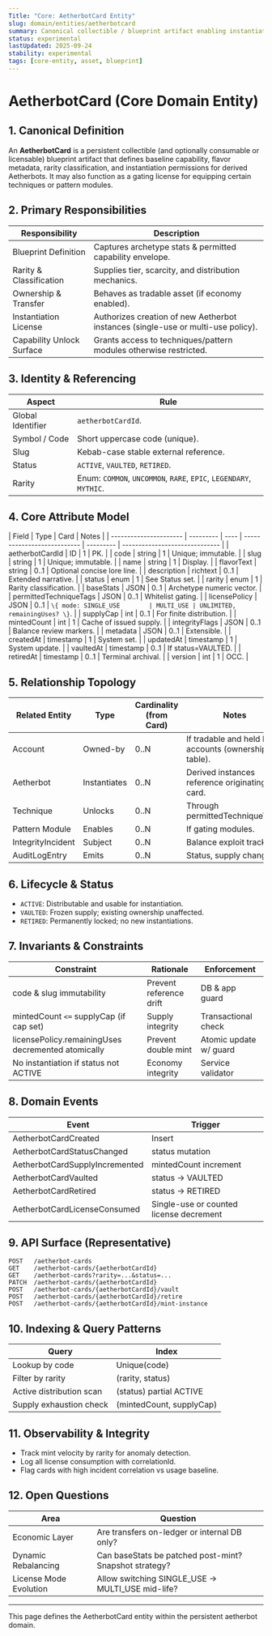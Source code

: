 ```yaml
---
Title: "Core: AetherbotCard Entity"
slug: domain/entities/aetherbotcard
summary: Canonical collectible / blueprint artifact enabling instantiation or capability licensing for Aetherbots in the aetherbot domain.
status: experimental
lastUpdated: 2025-09-24
stability: experimental
tags: [core-entity, asset, blueprint]
---
```


# AetherbotCard (Core Domain Entity)

## 1. Canonical Definition

An **AetherbotCard** is a persistent collectible (and optionally consumable or licensable) blueprint artifact that defines baseline capability, flavor metadata, rarity classification, and instantiation permissions for derived Aetherbots. It may also function as a gating license for equipping certain techniques or pattern modules.

## 2. Primary Responsibilities

| Responsibility            | Description                                                                      |
| ------------------------- | -------------------------------------------------------------------------------- |
| Blueprint Definition      | Captures archetype stats & permitted capability envelope.                        |
| Rarity & Classification   | Supplies tier, scarcity, and distribution mechanics.                             |
| Ownership & Transfer      | Behaves as tradable asset (if economy enabled).                                  |
| Instantiation License     | Authorizes creation of new Aetherbot instances (single-use or multi-use policy). |
| Capability Unlock Surface | Grants access to techniques/pattern modules otherwise restricted.                |

## 3. Identity & Referencing

| Aspect            | Rule                                                               |
| ----------------- | ------------------------------------------------------------------ |
| Global Identifier | `aetherbotCardId`.                                                 |
| Symbol / Code     | Short uppercase code (unique).                                     |
| Slug              | Kebab-case stable external reference.                              |
| Status            | `ACTIVE`, `VAULTED`, `RETIRED`.                                    |
| Rarity            | Enum: `COMMON`, `UNCOMMON`, `RARE`, `EPIC`, `LEGENDARY`, `MYTHIC`. |

## 4. Core Attribute Model

| Field                  | Type      | Card | Notes                       |
| ---------------------- | --------- | ---- | --------------------------- | --------- | ------------------------------ |
| aetherbotCardId        | ID        | 1    | PK.                         |
| code                   | string    | 1    | Unique; immutable.          |
| slug                   | string    | 1    | Unique; immutable.          |
| name                   | string    | 1    | Display.                    |
| flavorText             | string    | 0..1 | Optional concise lore line. |
| description            | richtext  | 0..1 | Extended narrative.         |
| status                 | enum      | 1    | See Status set.             |
| rarity                 | enum      | 1    | Rarity classification.      |
| baseStats              | JSON      | 0..1 | Archetype numeric vector.   |
| permittedTechniqueTags | JSON      | 0..1 | Whitelist gating.           |
| licensePolicy          | JSON      | 0..1 | `\{ mode: SINGLE_USE        | MULTI_USE | UNLIMITED, remainingUses? \}`. |
| supplyCap              | int       | 0..1 | For finite distribution.    |
| mintedCount            | int       | 1    | Cache of issued supply.     |
| integrityFlags         | JSON      | 0..1 | Balance review markers.     |
| metadata               | JSON      | 0..1 | Extensible.                 |
| createdAt              | timestamp | 1    | System set.                 |
| updatedAt              | timestamp | 1    | System update.              |
| vaultedAt              | timestamp | 0..1 | If status=VAULTED.          |
| retiredAt              | timestamp | 0..1 | Terminal archival.          |
| version                | int       | 1    | OCC.                        |

## 5. Relationship Topology

| Related Entity    | Type         | Cardinality (from Card) | Notes                                               |
| ----------------- | ------------ | ----------------------- | --------------------------------------------------- |
| Account           | Owned-by     | 0..N                    | If tradable and held by accounts (ownership table). |
| Aetherbot         | Instantiates | 0..N                    | Derived instances reference originating card.       |
| Technique         | Unlocks      | 0..N                    | Through permittedTechniqueTags.                     |
| Pattern Module    | Enables      | 0..N                    | If gating modules.                                  |
| IntegrityIncident | Subject      | 0..N                    | Balance exploit tracking.                           |
| AuditLogEntry     | Emits        | 0..N                    | Status, supply changes.                             |

## 6. Lifecycle & Status

- `ACTIVE`: Distributable and usable for instantiation.
- `VAULTED`: Frozen supply; existing ownership unaffected.
- `RETIRED`: Permanently locked; no new instantiations.

## 7. Invariants & Constraints

| Constraint                                         | Rationale               | Enforcement            |
| -------------------------------------------------- | ----------------------- | ---------------------- |
| code & slug immutability                           | Prevent reference drift | DB & app guard         |
| mintedCount `<=` supplyCap (if cap set)            | Supply integrity        | Transactional check    |
| licensePolicy.remainingUses decremented atomically | Prevent double mint     | Atomic update w/ guard |
| No instantiation if status not ACTIVE              | Economy integrity       | Service validator      |

## 8. Domain Events

| Event                          | Trigger                                 |
| ------------------------------ | --------------------------------------- |
| AetherbotCardCreated           | Insert                                  |
| AetherbotCardStatusChanged     | status mutation                         |
| AetherbotCardSupplyIncremented | mintedCount increment                   |
| AetherbotCardVaulted           | status -> VAULTED                       |
| AetherbotCardRetired           | status -> RETIRED                       |
| AetherbotCardLicenseConsumed   | Single-use or counted license decrement |

## 9. API Surface (Representative)

```
POST   /aetherbot-cards
GET    /aetherbot-cards/{aetherbotCardId}
GET    /aetherbot-cards?rarity=...&status=...
PATCH  /aetherbot-cards/{aetherbotCardId}
POST   /aetherbot-cards/{aetherbotCardId}/vault
POST   /aetherbot-cards/{aetherbotCardId}/retire
POST   /aetherbot-cards/{aetherbotCardId}/mint-instance
```

## 10. Indexing & Query Patterns

| Query                    | Index                    |
| ------------------------ | ------------------------ |
| Lookup by code           | Unique(code)             |
| Filter by rarity         | (rarity, status)         |
| Active distribution scan | (status) partial ACTIVE  |
| Supply exhaustion check  | (mintedCount, supplyCap) |

## 11. Observability & Integrity

- Track mint velocity by rarity for anomaly detection.
- Log all license consumption with correlationId.
- Flag cards with high incident correlation vs usage baseline.

## 12. Open Questions

| Area                   | Question                                               |
| ---------------------- | ------------------------------------------------------ |
| Economic Layer         | Are transfers on-ledger or internal DB only?           |
| Dynamic Rebalancing    | Can baseStats be patched post-mint? Snapshot strategy? |
| License Mode Evolution | Allow switching SINGLE_USE -> MULTI_USE mid-life?      |

---

This page defines the AetherbotCard entity within the persistent aetherbot domain.
